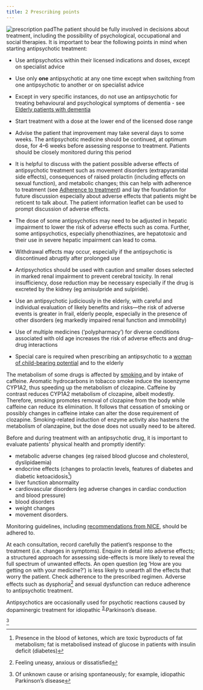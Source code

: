 ```yaml
---
title: 2 Prescribing points
---
```



![prescription pad](../../assets/con146653.jpg)The patient should be fully involved in decisions about treatment, including the possibility of psychological, occupational and social therapies. It is important to bear the following points in mind when starting antipsychotic treatment:

* Use antipsychotics within their licensed indications and doses, except on specialist advice  
  

* Use only **one** antipsychotic at any one time except when switching from one antipsychotic to another or on specialist advice  
  

* Except in very specific instances, do not use an antipsychotic for treating behavioural and psychological symptoms of dementia - see [Elderly patients with dementia](/antipsychotics/CON155606_33)  
  

* Start treatment with a dose at the lower end of the licensed dose range  
  

* Advise the patient that improvement may take several days to some weeks. The antipsychotic medicine should be continued, at optimum dose, for 4–6 weeks before assessing response to treatment. Patients should be closely monitored during this period  
  

* It is helpful to discuss with the patient possible adverse effects of antipsychotic treatment such as movement disorders (extrapyramidal side effects), consequences of raised prolactin (including effects on sexual function), and metabolic changes; this can help with adherence to treatment (see [Adherence to treatment](/antipsychotics/CON155606_5)) and lay the foundation for future discussion especially about adverse effects that patients might be reticent to talk about. The patient information leaflet can be used to prompt discussion of adverse effects.  
  

* The dose of some antipsychotics may need to be adjusted in hepatic impairment to lower the risk of adverse effects such as coma. Further, some antipsychotics, especially phenothiazines, are hepatotoxic and their use in severe hepatic impairment can lead to coma.  
  

* Withdrawal effects may occur, especially if the antipsychotic is discontinued abruptly after prolonged use  
  

* Antipsychotics should be used with caution and smaller doses selected in marked renal impairment to prevent cerebral toxicity. In renal insufficiency, dose reduction may be necessary especially if the drug is excreted by the kidney (eg amisulpride and sulpiride).  
  

* Use an antipsychotic judiciously in the elderly, with careful and individual evaluation of likely benefits and risks—the risk of adverse events is greater in frail, elderly people, especially in the presence of other disorders (eg markedly impaired renal function and immobility)  
  

* Use of multiple medicines (‘polypharmacy’) for diverse conditions associated with old age increases the risk of adverse effects and drug–drug interactions  
  

* Special care is required when prescribing an antipsychotic to a [woman of child-bearing potential](/antipsychotics/CON155606_34) and to the elderly  
  

  
<Expander title="Did you know...">
 <p>
  The metabolism of some drugs is affected by
  <a href="http://www.mhra.gov.uk/Safetyinformation/DrugSafetyUpdate/CON087705">
   smoking
  </a>
  and by intake of caffeine. Aromatic hydrocarbons in tobacco smoke induce the isoenzyme CYP1A2, thus speeding up the metabolism of clozapine. Caffeine by contrast reduces CYP1A2 metabolism of clozapine, albeit modestly. Therefore, smoking promotes removal of clozapine from the body while caffeine can reduce its elimination. It follows that cessation of smoking or possibly changes in caffeine intake can alter the dose requirement of clozapine. Smoking-related induction of enzyme activity also hastens the metabolism of olanzapine, but the dose does not usually need to be altered.
 </p>
</Expander>





  
Before and during treatment with an antipsychotic drug, it is important to evaluate patients’ physical health and promptly identify:

* metabolic adverse changes (eg raised blood glucose and cholesterol, dyslipidaemia)
* endocrine effects (changes to prolactin levels, features of diabetes and diabetic ketoacidosis[^1])
* liver function abnormality
* cardiovascular disorders (eg adverse changes in cardiac conduction and blood pressure)
* blood disorders
* weight changes
* movement disorders.
  
Monitoring guidelines, including [recommendations from NICE](http://www.nice.org.uk/CG82), should be adhered to.

At each consultation, record carefully the patient’s response to the treatment (i.e. changes in symptoms). Enquire in detail into adverse effects; a structured approach for assessing side-effects is more likely to reveal the full spectrum of unwanted effects. An open question (eg ‘How are you getting on with your medicine?’) is less likely to unearth all the effects that worry the patient. Check adherence to the prescribed regimen. Adverse effects such as dysphoria[^2] and sexual dysfunction can reduce adherence to antipsychotic treatment.

  
<Expander title="Did you know...">
 <p>
  Antipsychotics are occasionally used for psychotic reactions caused by dopaminergic treatment for idiopathic
  <sup>
   <a class="footnote-ref" href="#fn-3">
    3
   </a>
  </sup>
  Parkinson’s disease.
 </p>
</Expander>

[^3]





[^1]: Presence in the blood of ketones, which are toxic byproducts of fat metabolism; fat is metabolised instead of glucose in patients with insulin deficit (diabetes)


[^2]: Feeling uneasy, anxious or dissatisfied


[^3]: Of unknown cause or arising spontaneously; for example, idiopathic Parkinson’s disease
